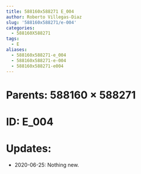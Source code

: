 ```yaml
---
title: 588160x588271 E_004
author: Roberto Villegas-Diaz
slug: '588160x588271/e-004'
categories:
  - 588160X588271
tags:
  - E
aliases:
  - 588160x588271-e_004
  - 588160x588271-e-004
  - 588160x588271-e004
---
```


# **Parents**: 588160 $\times$ 588271
# **ID**: E_004
# **Updates**: 
 - 2020-06-25: Nothing new.
